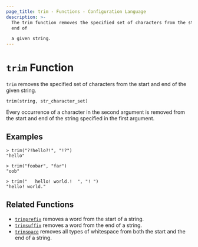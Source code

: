```yaml
---
page_title: trim - Functions - Configuration Language
description: >-
  The trim function removes the specified set of characters from the start and
  end of

  a given string.
---
```


# `trim` Function

`trim` removes the specified set of characters from the start and end of the given
string.

```hcl
trim(string, str_character_set)
```

Every occurrence of a character in the second argument is removed from the start
and end of the string specified in the first argument.

## Examples

```
> trim("?!hello?!", "!?")
"hello"

> trim("foobar", "far")
"oob"

> trim("   hello! world.!  ", "! ")
"hello! world."
```

## Related Functions

* [`trimprefix`](/terracina/language/functions/trimprefix) removes a word from the start of a string.
* [`trimsuffix`](/terracina/language/functions/trimsuffix) removes a word from the end of a string.
* [`trimspace`](/terracina/language/functions/trimspace) removes all types of whitespace from
  both the start and the end of a string.
